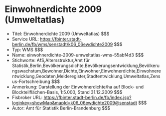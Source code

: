 # Einwohnerdichte 2009 (Umweltatlas)
- Titel: Einwohnerdichte 2009 (Umweltatlas) $$$
- Service URL: https://fbinter.stadt-berlin.de/fb/wms/senstadt/k06_06ewdichte2009 $$$
- Typ: WMS $$$
- Name: einwohnerdichte-2009-umweltatlas-wms-55abf4d3 $$$
- Stichworte: AfS,Altersstruktur,Amt für Statistik,Berlin,Bevölkerungsdichte,Bevölkerungsentwicklung,Bevölkerungswachstum,Bewohner,Dichte,Einwohner,Einwohnerdichte,Einwohnerentwicklung,Geodaten,Melderegister,Stadtentwicklung,Umweltatlas,Zensus-Fortschreibung $$$
- Anmerkung: Darstellung der Einwohnerdichte/ha auf Block- und Blockteilflächen-Basis, 1:5.000, Stand 31.12.2009 $$$
- Fisbroker URL: https://fbinter.stadt-berlin.de/fb/index.jsp?loginkey=showMap&mapId=k06_06ewdichte2009@senstadt $$$
- Autor: Amt für Statistik Berlin-Brandenburg $$$
